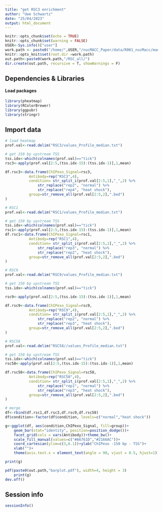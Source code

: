 ```yaml
---
title: "get RSC3 enrichment"
author: "Uwe Schwartz"
date: "25/04/2023"
output: html_document
---
```


```r
knitr::opts_chunk$set(echo = TRUE)
knitr::opts_chunk$set(warning = FALSE)
USER<-Sys.info()["user"]
work.path <- paste0("/home/",USER,"/nucMACC_Paper/data/R001_nucMacc/manuscript_figures/Fig7/RSCprofiles")
knitr::opts_knit$set(root.dir =work.path)
out.path<-paste0(work.path,"/RSC_all/")
dir.create(out.path, recursive = T, showWarnings = F)
```
## Dependencies & Libraries
#### Load packages
```r
library(pheatmap)
library(RColorBrewer)
library(ggpubr)
library(stringr)
```

## Import data
```r
# load heatmap
prof.val<-read.delim("RSC3/values_Profile_median.txt")

# get 150 bp upstream TSS
tss.idx<-which(colnames(prof.val)=="tick")
rsc3<-apply(prof.val[2:5,(tss.idx-15):(tss.idx-1)],1,mean)

df.rsc3<-data.frame(ChIPexo_Signal=rsc3,
           Antibody=rep("RSC3",4),
           condition= str_split_i(prof.val[2:5,1],"_",2) %>%
               str_replace("rep2", "normal") %>%
               str_replace("rep4", "heat shock"),
           group=str_remove_all(prof.val[2:5,2],".bed")
)

# RSC1
prof.val<-read.delim("RSC1/values_Profile_median.txt")

# get 150 bp upstream TSS
tss.idx<-which(colnames(prof.val)=="tick")
rsc1<-apply(prof.val[2:5,(tss.idx-15):(tss.idx-1)],1,mean)
df.rsc1<-data.frame(ChIPexo_Signal=rsc1,
           Antibody=rep("RSC1",4),
           condition= str_split_i(prof.val[2:5,1],"_",2) %>%
               str_replace("rep3", "normal") %>%
               str_replace("rep2", "heat shock"),
           group=str_remove_all(prof.val[2:5,2],".bed")
)

# RSC9
prof.val<-read.delim("RSC9/values_Profile_median.txt")

# get 150 bp upstream TSS
tss.idx<-which(colnames(prof.val)=="tick")

rsc9<-apply(prof.val[2:5,(tss.idx-15):(tss.idx-1)],1,mean)

df.rsc9<-data.frame(ChIPexo_Signal=rsc9,
           Antibody=rep("RSC9",4),
           condition= str_split_i(prof.val[2:5,1],"_",2) %>%
               str_replace("rep2", "normal") %>%
               str_replace("rep3", "heat shock"),
           group=str_remove_all(prof.val[2:5,2],".bed")
)

# RSC58
prof.val<-read.delim("RSC58//values_Profile_median.txt")

# get 150 bp upstream TSS
tss.idx<-which(colnames(prof.val)=="tick")
rsc58<-apply(prof.val[2:5,(tss.idx-15):(tss.idx-1)],1,mean)

df.rsc58<-data.frame(ChIPexo_Signal=rsc58,
           Antibody=rep("RSC58",4),
           condition= str_split_i(prof.val[2:5,1],"_",2) %>%
               str_replace("rep1", "normal") %>%
               str_replace("rep3", "heat shock"),
           group=str_remove_all(prof.val[2:5,2],".bed")
) 

# merge
df<-rbind(df.rsc1,df.rsc3,df.rsc9,df.rsc58)
df$condition<-factor(df$condition, levels=c("normal","heat shock"))

g<-ggplot(df, aes(condition,ChIPexo_Signal, fill=group))+
    geom_bar(stat="identity", position=position_dodge())+
    facet_grid(cols = vars(Antibody))+theme_bw()+
    scale_fill_manual(values=c("#A6761D","#2166AC"))+
    coord_cartesian(ylim=c(3,6.1))+ylab("ChIPexo -150 bp - TSS")+
    xlab("")+ 
    theme(axis.text.x = element_text(angle = 90, vjust = 0.5, hjust=1))

print(g)

pdf(paste0(out.path,"barplot.pdf"), width=4, height = 3)
    print(g)
dev.off()
```
## Session info
```r
sessionInfo()
```

